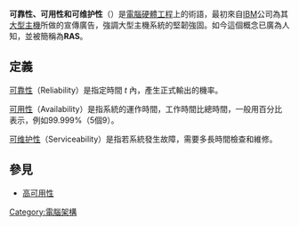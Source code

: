 {{noteTA
|G1=IT
}}
{{需要专家关注|subject=计算机科学}}
{{Expand|time=2010-06-21T19:14:30+08:00}}

'''可靠性、可用性和可维护性'''（{{lang|en|'''Reliability, Availability and Serviceability'''}}）是[[電腦|電腦]][[硬體|硬體]][[工程|工程]]上的術語，最初來自[[IBM|IBM]]公司為其[[大型主機|大型主機]]所做的宣傳廣告，強調大型主機系統的堅韌強固。如今這個概念已廣為人知，並被簡稱為'''RAS'''。

==定義==
{{main|可靠度|可用性|可维护性}}
[[可靠度|可靠性]]（Reliability）是指定時間 ''t'' 內，產生正式輸出的機率。

[[可用性|可用性]]（Availability）是指系統的運作時間，工作時間比總時間，一般用百分比表示，例如99.999%（5個9）。

[[服務性_(電腦)|可维护性]]（Serviceability）是指若系統發生故障，需要多長時間檢查和維修。

==參見==
*[[高可用性|高可用性]]

[[Category:電腦架構|Category:電腦架構]]